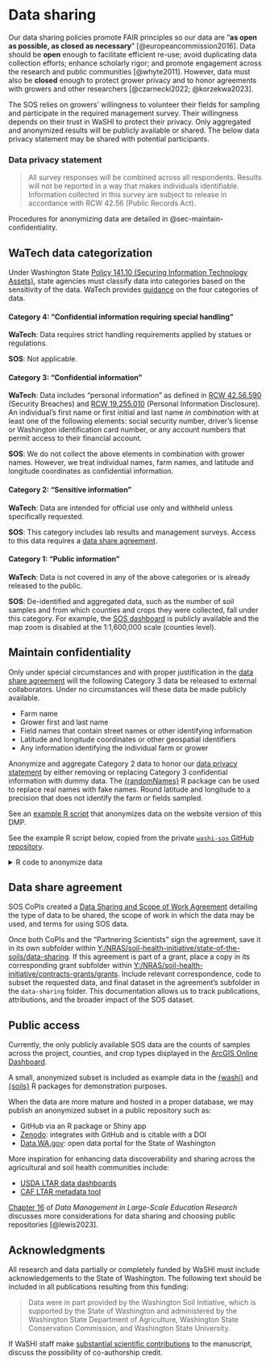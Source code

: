 # Data sharing {#sec-sharing}

Our data sharing policies promote FAIR principles so our data are "**as open as
possible, as closed as necessary**" [@europeancommission2016]. Data should be
**open** enough to facilitate efficient re-use; avoid duplicating data
collection efforts; enhance scholarly rigor; and promote engagement across the
research and public communities [@whyte2011]. However, data must also be
**closed** enough to protect grower privacy and to honor agreements with growers
and other researchers [@czarnecki2022; @korzekwa2023].

The SOS relies on growers' willingness to volunteer their fields for sampling and
participate in the required management survey. Their willingness depends on
their trust in WaSHI to protect their privacy. Only aggregated and anonymized
results will be publicly available or shared. The below data privacy statement
may be shared with potential participants.

### Data privacy statement

> All survey responses will be combined across all respondents. Results will not
> be reported in a way that makes individuals identifiable. Information
> collected in this survey are subject to release in accordance with RCW 42.56
> (Public Records Act).

Procedures for anonymizing data are detailed in @sec-maintain-confidentiality.

## WaTech data categorization

Under Washington State [Policy 141.10 (Securing Information Technology
Assets)](https://watech.wa.gov/policies/securing-information-technology-assets),
state agencies must classify data into categories based on the sensitivity of
the data. WaTech provides
[guidance](https://watech.wa.gov/Categorizing-Data-State-Agency) on the four
categories of data.

#### Category 4: "Confidential information requiring special handling"

**WaTech**: Data requires strict handling requirements applied by statues or regulations.

**SOS**: Not applicable.

#### Category 3: "Confidential information" {#sec-category-3}

**WaTech**: Data includes "personal information" as defined in [RCW
42.56.590](https://apps.leg.wa.gov/rcw/default.aspx?cite=42.56.590) (Security
Breaches) and [RCW
19.255.010](https://apps.leg.wa.gov/rcw/default.aspx?cite=19.255.010) (Personal
Information Disclosure). An individual's first name or first initial and last
name *in combination* with at least one of the following elements: social
security number, driver's license or Washington identification card number, or
any account numbers that permit access to their financial account.

**SOS**: We do not collect the above elements in combination with grower names.
However, we treat individual names, farm names, and latitude and longitude
coordinates as confidential information.

#### Category 2: "Sensitive information"

**WaTech**: Data are intended for official use only and withheld unless
specifically requested.

**SOS**: This category includes lab results and management surveys. Access to
this data requires a [data share agreement].

#### Category 1: "Public information"

**WaTech**: Data is not covered in any of the above categories or is already
released to the public.

**SOS**: De-identified and aggregated data, such as the number of soil samples
and from which counties and crops they were collected, fall under this category.
For example, the [SOS
dashboard](https://nras.maps.arcgis.com/apps/dashboards/d4b2d135d47a4ff7a89285fecf67cef2)
is publicly available and the map zoom is disabled at the 1:1,600,000 scale
(counties level).

## Maintain confidentiality {#sec-maintain-confidentiality}

Only under special circumstances and with proper justification in the [data
share agreement] will the following Category 3 data be released to external
collaborators. Under no circumstances will these data be made publicly
available.

-   Farm name
-   Grower first and last name
-   Field names that contain street names or other identifying information
-   Latitude and longitude coordinates or other geospatial identifiers
-   Any information identifying the individual farm or grower

Anonymize and aggregate Category 2 data to honor our [data privacy
statement] by either removing or replacing Category 3 confidential information
with dummy data. The [{randomNames}](https://centerforassessment.github.io/randomNames/) R package
can be used to replace real names with fake names. Round latitude and longitude to a precision that does not identify the farm or fields sampled.

::: {.content-visible when-format="docx"}
See an [example R script](https://wa-department-of-agriculture.github.io/washi-dmp/flow.html#develop-arcgis-web-tools) that anonymizes data on the website version of this DMP.
:::

::: {.content-visible when-format="html"}
See the example R script below, copied from the private [`washi-sos` GitHub
repository](https://github.com/WA-Department-of-Agriculture/washi-sos/blob/main/R/anonymize-data.R).

<details>

<summary>R code to anonymize data</summary>

``` r
# Attach packages ==============================================================

library(dplyr)
library(readxl)
library(janitor)
library(randomNames)

# Load data ====================================================================

farm <- readRDS(
  "data/sos-sample-metadata.RDS"
) |>
  select(
    c(sample_id, farm_name, producer_name, producer_id, field_name, field_id)
  )

results_wide <- readRDS(
  "data/sos-lab-results-wide.RDS"
) |>
  select(-c(
    project_id,
    lab_id:lab_analyzed_date,
    crop_type,
    crop_variety,
    texture_class
  ))

points <- readRDS(
  "data/sos-sample-locations.RDS"
) |>
  select(sample_id, longitude, latitude) |>
  mutate(across(where(is.numeric), \(x) round(x, 0)))

# Join farm info with lab data
results_wide <- left_join(farm, results_wide) |>
  relocate(year, .before = sample_id) |>
  rename(crop = crop_group)

# Join lab data with gis data
data <- left_join(results_wide, points) |>
  remove_empty("cols") |>
  relocate(latitude, longitude, .after = county)

# Remove WSU SCBG samples and 0-6/6-12 in WSDA samples
data <- data |>
  subset(!year %in% c(2020, 2021) &
    !grepl("[A-Z]", field_id)) |>
  remove_empty("cols") |>
  select(-c(pmn_nitrate_n_mg_kg:min_c_24hr_mg_c_kg_day))

# Anonymize
set.seed(123)
anon_data <- data |>
  # Farm name, producer name, sample ID
  mutate(
    farm_name = paste0("Farm ", sprintf("%03d", cur_group_id())),
    producer_name = randomNames(
      which.names = "first",
      sample.with.replacement = FALSE
    ),
    producer_id = paste0(
      paste0(sample(LETTERS, 3, replace = TRUE), collapse = ""),
      "0",
      paste0(sample(1:9, 1, replace = TRUE), collapse = "")
    ),
    field_name = paste0("Field ", field_id),
    sample_id = paste0(
      substr(year, 3, 4),
      "-",
      producer_id,
      "-",
      field_id
    ),
    .by = c(county, producer_name, producer_id)
  ) |>
  # county
  mutate(
    county = paste0("County ", cur_group_id()),
    .by = c(county)
  )

# Grab 100 random samples
anon_subset <- anon_data |>
  slice_sample(n = 100) |>
  arrange(sample_id)

write.csv(
  anon_subset,
  file = "data/example-data.csv",
  na = "",
  row.names = FALSE
)
```

</details>
:::

## Data share agreement

SOS CoPIs created a [Data Sharing and Scope of Work Agreement](Y:/NRAS/soil-health-initiative/state-of-the-soils/data-sharing/sos-data-share-agreement.pdf) detailing the type of data to be shared, the scope of work in which the data
may be used, and terms for using SOS data.

Once both CoPIs and the "Partnering
Scientists" sign the agreement, save it in its own subfolder within
[Y:/NRAS/soil-health-initiative/state-of-the-soils/data-sharing](Y:/NRAS/soil-health-initiative/state-of-the-soils/data-sharing). If this agreement is part of a grant, place a copy in its corresponding grant subfolder within [Y:/NRAS/soil-health-initiative/contracts-grants/grants](Y:/NRAS/soil-health-initiative/contracts-grants/grants). Include relevant correspondence, code to subset the requested data, and final dataset in the agreement's subfolder in the `data-sharing` folder. This documentation allows us to track publications, attributions, and the broader impact of the SOS dataset.

## Public access

Currently, the only publicly available SOS data are the counts of samples across
the project, counties, and crop types displayed in the [ArcGIS Online
Dashboard](https://nras.maps.arcgis.com/apps/dashboards/d4b2d135d47a4ff7a89285fecf67cef2).

A small, anonymized subset is included as example data in the
[{washi}](https://github.com/WA-Department-of-Agriculture/washi) and
[{soils}](https://github.com/WA-Department-of-Agriculture/soils) R packages for
demonstration purposes.

When the data are more mature and hosted in a proper database, we
may publish an anonymized subset in a public repository such as:

-   GitHub via an R package or Shiny app
-   [Zenodo](https://zenodo.org/): integrates with GitHub and is citable with a
    DOI
-   [Data.WA.gov](https://data.wa.gov/): open data portal for the State of
    Washington

More inspiration for enhancing data discoverability and sharing across
the agricultural and soil health communities include:

-   [USDA LTAR data dashboards](https://ltar.ars.usda.gov/data/data-dashboards)
-   [CAF LTAR metadata tool](https://meta.cafltar.org/)

[Chapter 16](https://datamgmtinedresearch.com/share) of *Data Management in
Large-Scale Education Research* discusses more considerations for data sharing
and choosing public repositories [@lewis2023].

## Acknowledgments

All research and data partially or completely funded by WaSHI must include
acknowledgements to the State of Washington. The following text should be
included in all publications resulting from this funding:

> Data were in part provided by the Washington Soil Initiative, which is
> supported by the State of Washington and administered by the Washington State
> Department of Agriculture, Washington State Conservation Commission, and
> Washington State University.

If WaSHI staff make [substantial scientific
contributions](https://www.pnas.org/doi/10.1073/pnas.1715374115) to the
manuscript, discuss the possibility of co-authorship credit.
